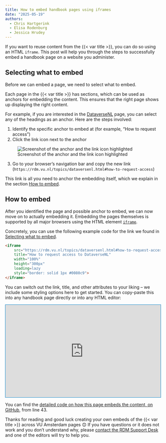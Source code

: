 ```yaml
---
title: How to embed handbook pages using iframes
date: "2025-05-19"
authors:
  - Chris Hartgerink
  - Elisa Rodenburg
  - Jessica Hrudey
---
```


If you want to reuse content from the {{< var title >}}, you can do so using an HTML `iframe`. This post will help you through the steps to successfully embed a handbook page on a website you administer.

## Selecting what to embed

Before we can embed a page, we need to select what to embed.

Each page in the {{< var title >}} has sections, which can be used as anchors for embedding the content. This ensures that the right page shows up displaying the right content.

For example, if you are interested in the [DataverseNL](../topics/dataversenl.qmd) page, you can select any of the headings as an anchor. Here are the steps involved:

1. Identify the specific anchor to embed at (for example, "How to request access")
2. Click the link icon next to the anchor

![Screenshot of the anchor and the link icon highlighted](/public/Screenshot 2025-05-08 at 10.49.51.png)

3. Go to your browser's navigation bar and copy the new link (`https://rdm.vu.nl/topics/dataversenl.html#how-to-request-access`)

This link is all you need to anchor the embedding itself, which we explain in the section [How to embed](#how-to-embed).

## How to embed

After you identified the page and possible anchor to embed, we can now move on to actually embedding it. Embedding the pages themselves is supported by all major browsers using the HTML element [`iframe`](https://developer.mozilla.org/en-US/docs/Web/HTML/Reference/Elements/iframe).

Concretely, you can use the following example code for the link we found in [Selecting what to embed](#selecting-what-to-embed).

```html
<iframe
    src="https://rdm.vu.nl/topics/dataversenl.html#how-to-request-access"
    title="How to request access to DataverseNL"
    width="100%"
    height="300px"
    loading=lazy
    style="border: solid 1px #0080c9">
</iframe>
```

You can switch out the link, title, and other attributes to your liking – we include some styling options here to get started. You can copy-paste this into any handbook page directly or into any HTML editor:

<iframe
    src="https://rdm.vu.nl/topics/dataversenl.html#how-to-request-access"
    title="How to request access to DataverseNL"
    width="100%"
    height="300px"
    loading=lazy
    style="border: solid 1px #0080c9; overflow: hidden;">
</iframe>

You can find the [detailed code on how this page embeds the content, on GitHub](https://github.com/ubvu/open-handbook/blob/main/blog/2025-05-15embed-iframe.qmd#L43), from line 43.

Thanks for reading and good luck creating your own embeds of the {{< var title >}} across VU Amsterdam pages 😊 If you have questions or it does not work and you don't understand why, please [contact the RDM Support Desk](rdm@vu.nl) and one of the editors will try to help you.
